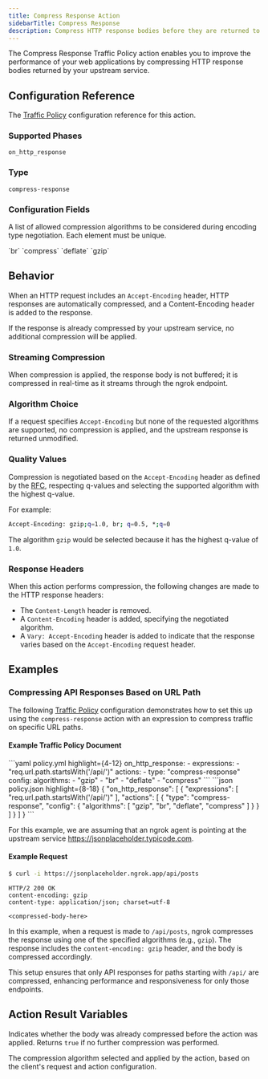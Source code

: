 ```yaml
---
title: Compress Response Action
sidebarTitle: Compress Response
description: Compress HTTP response bodies before they are returned to the client.
---
```


The Compress Response Traffic Policy action enables you to improve the
performance of your web applications by compressing HTTP response bodies returned
by your upstream service.

## Configuration Reference

The [Traffic Policy](/traffic-policy/) configuration
reference for this action.

### Supported Phases

`on_http_response`

### Type

`compress-response`

### Configuration Fields

<ConfigField title="algorithms" type="array of strings" defaultValue="['gzip', 'deflate', 'br', 'compress']">
  <p>
    A list of allowed compression algorithms to be considered during encoding
    type negotiation. Each element must be unique.
  </p>

  <ConfigEnum label="Supported algorithms">
    <ConfigEnumOption>`br`</ConfigEnumOption>
    <ConfigEnumOption>`compress`</ConfigEnumOption>
    <ConfigEnumOption>`deflate`</ConfigEnumOption>
    <ConfigEnumOption>`gzip`</ConfigEnumOption>
  </ConfigEnum>
</ConfigField>

## Behavior

When an HTTP request includes an `Accept-Encoding` header, HTTP responses are
automatically compressed, and a Content-Encoding header is added to the
response.

If the response is already compressed by your upstream service,
no additional compression will be applied.

### Streaming Compression

When compression is applied, the response body is not buffered; it is
compressed in real-time as it streams through the ngrok endpoint.

### Algorithm Choice

If a request specifies `Accept-Encoding` but none of the requested algorithms
are supported, no compression is applied, and the upstream response is returned
unmodified.

### Quality Values

Compression is negotiated based on the `Accept-Encoding` header as defined by
the [RFC](https://datatracker.ietf.org/doc/html/rfc9110#name-accept-encoding),
respecting q-values and selecting the supported algorithm with the highest
q-value.

For example:

```bash
Accept-Encoding: gzip;q=1.0, br; q=0.5, *;q=0
```

The algorithm `gzip` would be selected because it has the highest q-value of `1.0`.

### Response Headers

When this action performs compression, the following changes are made to the
HTTP response headers:

- The `Content-Length` header is removed.
- A `Content-Encoding` header is added, specifying the negotiated algorithm.
- A `Vary: Accept-Encoding` header is added to indicate that the response varies
  based on the `Accept-Encoding` request header.

## Examples

### Compressing API Responses Based on URL Path

The following [Traffic Policy](/traffic-policy/)
configuration demonstrates how to set this up using the `compress-response`
action with an expression to compress traffic on specific URL paths.

#### Example Traffic Policy Document

<CodeGroup>
```yaml policy.yml highlight={4-12}
on_http_response:
  - expressions:
      - "req.url.path.startsWith('/api/')"
    actions:
      - type: "compress-response"
        config:
          algorithms:
            - "gzip"
            - "br"
            - "deflate"
            - "compress"
```
```json policy.json highlight={8-18}
{
  "on_http_response": [
    {
      "expressions": [
        "req.url.path.startsWith('/api/')"
      ],
      "actions": [
        {
          "type": "compress-response",
          "config": {
            "algorithms": [
              "gzip",
              "br",
              "deflate",
              "compress"
            ]
          }
        }
      ]
    }
  ]
}
```
</CodeGroup>

For this example, we are assuming that an ngrok agent is pointing at the
upstream service https://jsonplaceholder.typicode.com.

#### Example Request

```bash
$ curl -i https://jsonplaceholder.ngrok.app/api/posts
```

```http
HTTP/2 200 OK
content-encoding: gzip
content-type: application/json; charset=utf-8

<compressed-body-here>
```

In this example, when a request is made to `/api/posts`,
ngrok compresses the response using one of the specified algorithms
(e.g., `gzip`). The response includes the `content-encoding: gzip` header, and
the body is compressed accordingly.

This setup ensures that only API responses
for paths starting with `/api/` are compressed, enhancing performance and
responsiveness for only those endpoints.

## Action Result Variables

<ActionVariablesDescription />

<ConfigField title="actions.ngrok.compress.already_compressed" type="boolean">
  <p>
    Indicates whether the body was already compressed before the action was
    applied. Returns <code>true</code> if no further compression was
    performed.
  </p>
</ConfigField>
<ConfigField title="actions.ngrok.compress.negotiated_algorithm" type="string">
  <p>
    The compression algorithm selected and applied by the action, based on the
    client's request and action configuration.
  </p>
</ConfigField>
